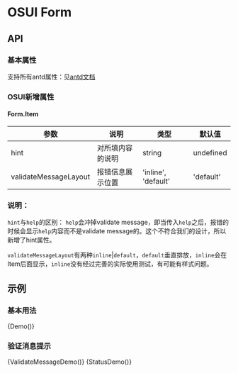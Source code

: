 
<Meta title="Form" component={Demo} />

# OSUI Form

## API

### 基本属性

支持所有antd属性：见[antd文档](https://ant.design/components/form-cn/)

### OSUI新增属性

#### Form.Item

| 参数 | 说明 | 类型 | 默认值
| --- | --- | --- | --- |
| hint | 对所填内容的说明 | string | undefined |
| validateMessageLayout | 报错信息展示位置 | 'inline', 'default' | 'default' |

### 说明：
`hint`与`help`的区别： `help`会冲掉validate message，即当传入`help`之后，报错的时候会显示`help`内容而不是validate message的。这个不符合我们的设计，所以新增了hint属性。

`validateMessageLayout`有两种`inline`|`default`，`default`垂直排放，`inline`会在Item后面显示，`inline`没有经过完善的实际使用测试，有可能有样式问题。

## 示例

### 基本用法

<Preview>
  <Story name="Demo">
        {Demo()}
  </Story>
</Preview>

### 验证消息提示

<Preview>
  <Story name="ValidateMessageDemo">
        {ValidateMessageDemo()}
  </Story>
</Preview>

<Preview>
  <Story name="StatusDemo">
        {StatusDemo()}
  </Story>
</Preview>
